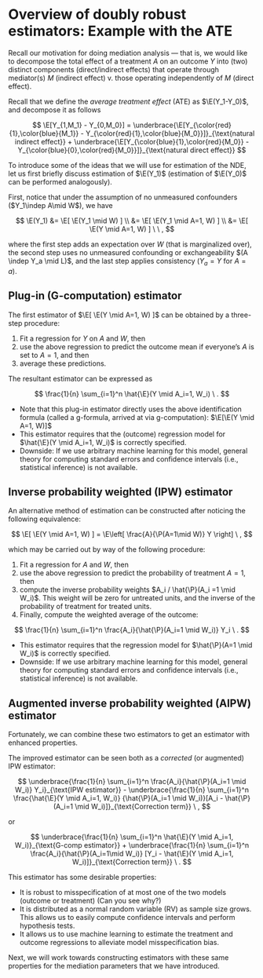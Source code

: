 # Overview of doubly robust estimators: Example with the ATE

Recall our motivation for doing mediation analysis --- that is, we would
like to decompose the total effect of a treatment $A$ on an outcome $Y$
into (two) distinct components (direct/indirect effects) that operate
through mediator(s) $M$ (indirect effect) v. those operating
independently of $M$ (direct effect).

Recall that we define the *average treatment effect* (ATE) as
$\E(Y_1-Y_0)$, and decompose it as follows

$$
\E[Y_{1,M_1} - Y_{0,M_0}] = \underbrace{\E[Y_{\color{red}{1},\color{blue}{M_1}}
    - Y_{\color{red}{1},\color{blue}{M_0}}]}_{\text{natural indirect effect}} +
    \underbrace{\E[Y_{\color{blue}{1},\color{red}{M_0}} -
    Y_{\color{blue}{0},\color{red}{M_0}}]}_{\text{natural direct effect}}
$$

To introduce some of the ideas that we will use for estimation of the
NDE, let us first briefly discuss estimation of $\E(Y_1)$ (estimation of
$\E(Y_0)$ can be performed analogously).

First, notice that under the assumption of no unmeasured confounders
($Y_1\indep A\mid W$), we have

$$ 
  \E(Y_1) &= \E[ \E(Y_1 \mid W) ] \\
          &= \E[ \E(Y_1 \mid A=1, W) ] \\
          &= \E[ \E(Y \mid A=1, W) ] \ \ ,
$$

where the first step adds an expectation over $W$ (that is marginalized
over), the second step uses no unmeasured confounding or exchangeability
$(A \indep Y_a \mid L)$, and the last step applies consistency
($Y_a = Y$ for $A=a$).

## Plug-in (G-computation) estimator

The first estimator of $\E[ \E(Y \mid A=1, W) ]$ can be obtained by a
three-step procedure:

1.  Fit a regression for $Y$ on $A$ and $W$, then
2.  use the above regression to predict the outcome mean if everyone's
    $A$ is set to $A=1$, and then
3.  average these predictions.

The resultant estimator can be expressed as

$$
  \frac{1}{n} \sum_{i=1}^n \hat{\E}(Y \mid A_i=1, W_i) \ .
$$

-   Note that this plug-in estimator directly uses the above
    identification formula (called a g-formula, arrived at via
    g-computation): $\E[\E(Y \mid A=1, W)]$
-   This estimator requires that the (outcome) regression model for
    $\hat{\E}(Y \mid A_i=1, W_i)$ is correctly specified.
-   Downside: If we use arbitrary machine learning for this model,
    general theory for computing standard errors and confidence
    intervals (i.e., statistical inference) is not available.

## Inverse probability weighted (IPW) estimator

An alternative method of estimation can be constructed after noticing
the following equivalence:

$$
  \E[ \E(Y \mid A=1, W) ] = \E\left[ \frac{A}{\P(A=1\mid W)} Y \right] \ ,
$$

which may be carried out by way of the following procedure:

1.  Fit a regression for $A$ and $W$, then
2.  use the above regression to predict the probability of treatment
    $A=1$, then
3.  compute the inverse probability weights
    $A_i / \hat{\P}(A_i =1 \mid W_i)$. This weight will be zero for
    untreated units, and the inverse of the probability of treatment for
    treated units.
4.  Finally, compute the weighted average of the outcome:

$$
      \frac{1}{n} \sum_{i=1}^n \frac{A_i}{\hat{\P}(A_i=1 \mid W_i)} Y_i \ .
$$

-   This estimator requires that the regression model for
    $\hat{\P}(A=1 \mid W_i)$ is correctly specified.
-   Downside: If we use arbitrary machine learning for this model,
    general theory for computing standard errors and confidence
    intervals (i.e., statistical inference) is not available.

## Augmented inverse probability weighted (AIPW) estimator

Fortunately, we can combine these two estimators to get an estimator
with enhanced properties.

The improved estimator can be seen both as a *corrected* (or augmented)
IPW estimator:

$$
  \underbrace{\frac{1}{n} \sum_{i=1}^n \frac{A_i}{\hat{\P}(A_i=1 \mid W_i)}
  Y_i}_{\text{IPW estimator}} -
  \underbrace{\frac{1}{n} \sum_{i=1}^n \frac{\hat{\E}(Y \mid A_i=1, W_i)}
    {\hat{\P}(A_i=1 \mid W_i)}[A_i - \hat{\P}(A_i=1 \mid
    W_i)]}_{\text{Correction term}} \ ,
$$

or

$$
  \underbrace{\frac{1}{n} \sum_{i=1}^n \hat{\E}(Y \mid A_i=1,
    W_i)}_{\text{G-comp estimator}} +
  \underbrace{\frac{1}{n} \sum_{i=1}^n \frac{A_i}{\hat{\P}(A_i=1\mid W_i)}
    [Y_i - \hat{\E}(Y \mid A_i=1, W_i)]}_{\text{Correction term}} \ .
$$

This estimator has some desirable properties:

-   It is robust to misspecification of at most one of the two models
    (outcome or treatment) (Can you see why?)
-   It is distributed as a normal random variable (RV) as sample size
    grows. This allows us to easily compute confidence intervals and
    perform hypothesis tests.
-   It allows us to use machine learning to estimate the treatment and
    outcome regressions to alleviate model misspecification bias.

Next, we will work towards constructing estimators with these same
properties for the mediation parameters that we have introduced.
